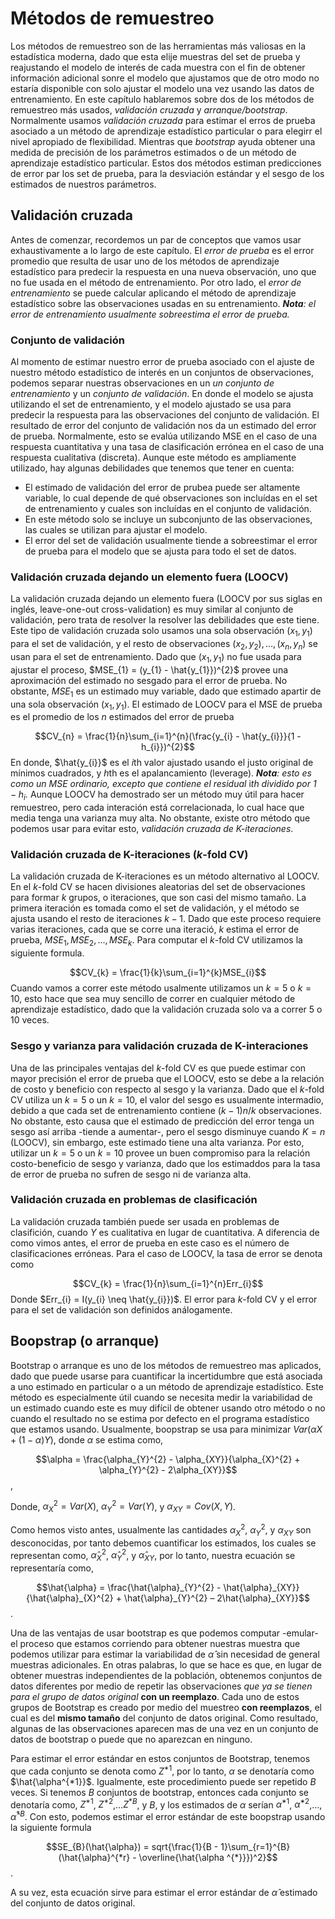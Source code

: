 # Métodos de remuestreo

Los métodos de remuestreo son de las herramientas más valiosas en la estadística moderna, dado que esta elije muestras del set de prueba y reajustando el modelo de interés de cada muestra con el fin de obtener información adicional sonre el modelo que ajustamos que de otro modo no estaría disponible con solo ajustar el modelo una vez usando las datos de entrenamiento. En este capítulo hablaremos sobre dos de los métodos de remuestreo más usados, *validación cruzada* y *arranque/bootstrap*. Normalmente usamos *validación cruzada*  para estimar el erros de prueba asociado a un método de aprendizaje estadístico particular o para elegirr el nivel apropiado de flexibilidad. Mientras que *bootstrap* ayuda obtener una medida de precisión de los parámetros estimados o de un método de aprendizaje estadístico particular. Estos dos métodos estiman predicciones de error par los set de prueba, para la desviación estándar y el sesgo de los estimados de nuestros parámetros.

## Validación cruzada

Antes de comenzar, recordemos un par de conceptos que vamos usar exhaustivamente a lo largo de este capítulo. El *error de prueba* es el error promedio que resulta de usar uno de los métodos de aprendizaje estadístico para predecir la respuesta en una nueva observación, uno que no fue usada en el método de entrenamiento. Por otro lado, el *error de entrenamiento* se puede calcular aplicando el método de aprendizaje estadístico sobre las observaciones usadas en su entrenamiento. ***Nota**: el error de entrenamiento usualmente sobreestima el error de prueba.* 

### Conjunto de validación

Al momento de estimar nuestro error de prueba asociado con el ajuste de nuestro método estadístico de interés en un conjuntos de observaciones, podemos separar nuestras observaciones en un *un conjunto de entrenamiento* y un *conjunto de validación*. En donde el modelo se ajusta utilizando el set de entrenamiento, y el modelo ajustado se usa para predecir la respuesta para las observaciones del conjunto de validación. El resultado de error del conjunto de validación nos da un estimado del error de prueba. Normalmente, esto se evalúa utilizando MSE en el caso de una respuesta cuantitativa y una tasa de clasificación errónea en el caso de una respuesta cualitativa (discreta). Aunque este método es ampliamente utilizado, hay algunas debilidades que tenemos que tener en cuenta:

* El estimado de validación del error de prubea puede ser altamente variable, lo cual depende de qué observaciones son incluídas en el set de entrenamiento y cuales son incluídas en el conjunto de validación.
* En este método solo se incluye un subconjunto de las observaciones, las cuales se utilizan para ajustar el modelo.
* El error del set de validación usualmente tiende a sobreestimar el error de prueba para el modelo que se ajusta para todo el set de datos.


### Validación cruzada dejando un elemento fuera (LOOCV)

La validación cruzada dejando un elemento fuera (LOOCV por sus siglas en inglés, leave-one-out cross-validation) es muy similar al conjunto de validación, pero trata de resolver la resolver las debilidades que este tiene. Este tipo de validación cruzada solo usamos una sola observación $(x_{1}, y_{1})$ para el set de validación, y el resto de observaciones ${(x_{2}, y_{2}),...,(x_{n}, y_{n})}$ se usan para el set de entrenamiento. Dado que $(x_{1}, y_{1})$ no fue usada para ajustar el proceso, $MSE_{1} = (y_{1} - \hat{y_{1}})^{2}$ provee una aproximación del estimado no sesgado para el error de prueba. No obstante, $MSE_{1}$ es un estimado muy variable, dado que estimado apartir de una sola observación $(x_{1}, y_{1})$. El estimado de LOOCV para el MSE de prueba es el promedio de los *n* estimados del error de prueba

$$CV_{n} = \frac{1}{n}\sum_{i=1}^{n}(\frac{y_{i} - \hat{y_{i}}}{1 - h_{i}})^{2}$$
En donde, $\hat{y_{i}}$ es el *i*th valor ajustado usando el justo original de mínimos cuadrados, y *h*th es el apalancamiento (leverage). ***Nota**: esto es como un MSE ordinario, excepto que contiene el residual *i*th dividido por $1-h_{i}$.* Aunque LOOCV ha demostrado ser un método muy útil para hacer remuestreo, pero cada interación está correlacionada, lo cual hace que media tenga una varianza muy alta. No obstante, existe otro método que podemos usar para evitar esto, *validación cruzada de K-iteraciones*.


### Validación cruzada de K-iteraciones (*k*-fold CV)

La validación cruzada de K-iteraciones es un método alternativo al LOOCV. En el *k*-fold CV se hacen divisiones aleatorias del set de observaciones para formar *k* grupos, o iteraciones, que son casi del mismo tamaño. La primera iteración es tomada como el set de validación, y el método se ajusta usando el resto de iteraciones $k - 1$. Dado que este proceso requiere varias iteraciones, cada que se corre una iteració, *k* estima el error de prueba, $MSE_{1}, MSE_{2},...,MSE_{k}$. Para computar el *k*-fold CV utilizamos la siguiente formula.


$$CV_{k} = \frac{1}{k}\sum_{i=1}^{k}MSE_{i}$$
Cuando vamos a correr este método usalmente utilizamos un $k = 5$ o $k = 10$, esto hace que sea muy sencillo de correr en cualquier método de aprendizaje estadístico, dado que la validación cruzada solo va a correr 5 o 10 veces.

### Sesgo y varianza para validación cruzada de K-interaciones

Una de las principales ventajas del *k*-fold CV es que puede estimar con mayor precisión el error de prueba que el LOOCV, esto se debe a la relación de costo y beneficio con respecto al sesgo y la varianza. Dado que el *k*-fold CV utiliza un $k = 5$ o un $k = 10$, el valor del sesgo es usualmente intermadio, debido a que cada set de entrenamiento contiene $(k-1)n/k$ observaciones. No obstante, esto causa que el estimado de predicción del error tenga un sesgo así arriba -tiende a aumentar-, pero el sesgo disminuye cuando $K = n$ (LOOCV), sin embargo, este estimado tiene una alta varianza. Por esto, utilizar un $k = 5$ o un $k = 10$ provee un buen compromiso para la relación costo-beneficio de sesgo y varianza, dado que los estimaddos para la tasa de error de prueba no sufren de sesgo ni de varianza alta.

### Validación cruzada en problemas de clasificación

La validación cruzada también puede ser usada en problemas de clasifición, cuando *Y* es cualitativa en lugar de cuantitativa. A diferencia de como vimos antes, el error de prueba en este caso es el número de clasificaciones erróneas. Para el caso de LOOCV, la tasa de error se denota como

$$CV_{k} = \frac{1}{n}\sum_{i=1}^{n}Err_{i}$$
Donde $Err_{i} = I(y_{i} \neq \hat{y_{i}})$. El error para *k*-fold CV y el error para el set de validación son definidos análogamente.

 
## Boopstrap (o arranque)

Bootstrap o arranque es uno de los métodos de remuestreo mas aplicados, dado que puede usarse para cuantificar la incertidumbre que está asociada a uno estimado en particular o a un método de aprendizaje estadístico. Este método es especialmente útil cuando se necesita medir la variabilidad de un estimado cuando este es muy difícil de obtener usando otro método o no cuando el resultado no se estima por defecto en el programa estadístico que estamos usando. Usualmente, boopstrap se usa para minimizar $Var(\alpha X + (1 - \alpha) Y)$, donde $\alpha$ se estima como,

$$\alpha = \frac{\alpha_{Y}^{2} - \alpha_{XY}}{\alpha_{X}^{2} + \alpha_{Y}^{2} - 2\alpha_{XY}}$$,

Donde, $\alpha_{X}^{2} = Var(X)$, $\alpha_{Y}^{2} = Var(Y)$, y $\alpha_{XY} = Cov(X, Y)$.

Como hemos visto antes, usualmente las cantidades $\alpha_{X}^{2}$, $\alpha_{Y}^{2}$, y $\alpha_{XY}$ son desconocidas, por tanto debemos cuantificar los estimados, los cuales se representan como, $\hat{\alpha}_{X}^{2}$, $\hat{\alpha}_{Y}^{2}$, y $\hat{\alpha}_{XY}$, por lo tanto, nuestra ecuación se representaría como,

$$\hat{\alpha} = \frac{\hat{\alpha}_{Y}^{2} - \hat{\alpha}_{XY}}{\hat{\alpha}_{X}^{2} + \hat{\alpha}_{Y}^{2} – 2\hat{\alpha}_{XY}}$$.

Una de las ventajas de usar bootstrap es que podemos computar -emular- el proceso que estamos corriendo para obtener nuestras muestra que podemos utilizar para estimar la variabilidad de $\hat{\alpha}$ sin necesidad de general muestras adicionales. En otras palabras, lo que se hace es que, en lugar de obtener muestras independientes de la población, obtenemos conjuntos de datos diferentes por medio de repetir las observaciones *que ya se tienen para el grupo de datos original* **con un reemplazo**. Cada uno de estos grupos de Bootstrap es creado por medio del muestreo **con reemplazos**, el cual es del **mismo tamaño** del conjunto de datos original. Como resultado, algunas de las observaciones aparecen mas de una vez en un conjunto de datos de bootstrap o puede que no aparezcan en ninguno.

Para estimar el error estándar en estos conjuntos de Bootstrap, tenemos que cada conjunto se denota como $Z^{*1}$, por lo tanto, $\alpha$ se denotaría como $\hat{\alpha^{*1}}$. Igualmente, este procedimiento puede ser repetido $B$ veces. Si tenemos $B$ conjuntos de bootstrap, entonces cada conjunto se denotaría como, $Z^{*1}$, $Z^{*2}$,…$Z^{*B}$, y $B$, y los estimados de $\alpha$ serían $\hat{\alpha}^{*1}$, $\hat{\alpha}^{*2}$,…, $\hat{\alpha}^{*B}$. Con esto, podemos estimar el error estándar de este boopstrap usando la siguiente formula

$$SE_{B}(\hat{\alpha}) = sqrt{\frac{1}{B - 1}\sum_{r=1}^{B}(\hat{\alpha}^{*r} - \overline{\hat{\alpha ^{*}}})^2}$$.

A su vez, esta ecuación sirve para estimar el error estándar de $\hat{\alpha}$ estimado del conjunto de datos original.

